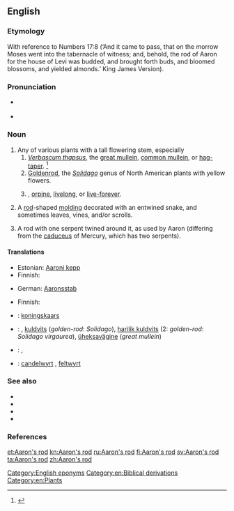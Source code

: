 ==English==
{{wikipedia|dab=Aaron's rod (disambiguation)}}
{{wikisource1911Enc|Aaron's Rod}}
===Etymology===
With reference to Numbers 17:8 (‘And it came to pass, that on the morrow Moses went into the tabernacle of witness; and, behold, the rod of Aaron for the house of Levi was budded, and brought forth buds, and bloomed blossoms, and yielded almonds.’  King James Version).

===Pronunciation===
* {{a|RP}} {{IPA|/ˈɜːɹ.ənz ɹɒd/|/ˈæɹ.ənz ɹɒd/}}
* {{a|GenAm}} {{IPA|/ˈɜɹ.ənz ɹɑd/|/ˈæɹ.ənz ɹɑd/}}

===Noun===
{{en-noun|head=[[Aaron]][['s]] [[rod]]|s|-}}

# Any of various plants with a tall flowering stem, especially
## ''[[Verbascum thapsus]]'', the [[great mullein]], [[common mullein]], or [[hag-taper]]. {{defdate|First attested in the mid 18<sup>th</sup> century.}}<ref name=SOED>{{reference-book | last =| first = | authorlink =  | coauthors =  | editor =Brown, Lesley  | others =  | title = The Shorter Oxford English Dictionary | origdate =  | origyear = 1933| origmonth =  | url =  | format =  | accessdate =  | accessyear =  | accessmonth =  | edition = 5th | date =  | year =2003| month =  | publisher =Oxford University Press  | location =Oxford, UK | language =  | id =  | doi = | isbn =978-0-19-860575-7 | lccn = | ol = | pages =2| chapter =  | chapterurl =  | quote =}} </ref>
## [[goldenrod|Goldenrod]], the ''[[Solidago]]'' genus of North American plants with yellow flowers.
## {{taxlink|Sedum telephium|species}}, [[orpine]], [[livelong]], or [[live-forever]].
# {{context|architecture|lang=en}} A [[rod]]-shaped [[molding]] decorated with an entwined snake, and sometimes leaves, vines, and/or scrolls.
# {{context|archaic|lang=en}} A rod with one serpent twined around it, as used by Aaron (differing from the [[caduceus]] of Mercury, which has two serpents).

====Translations====
{{trans-top|rod used by Aaron}}
* Estonian: [[Aaroni kepp]]
* Finnish: {{t+|fi|Aaronin sauva}}
{{trans-mid}}
* German: [[Aaronsstab]] {{m}}
{{trans-bottom}}

{{trans-top|tall plant associated with the biblical rod of Aaron}}

{{trans-mid}}
* Finnish: {{t+|fi|aaroninsauva}}
{{trans-bottom}}
{{trans-see|mullein}}
{{trans-see|goldenrod}}
{{trans-see|orpine}}
{{checktrans-top}}
* {{ttbc|nl}}: [[koningskaars]] {{f}}
* {{ttbc|et}}: , [[kuldvits]] (''golden-rod'': ''Solidago''), [[harilik kuldvits]] (2: ''golden-rod'': ''Solidago virgaurea''), [[üheksavägine]] (''great mullein'')
{{trans-mid}}
* {{ttbc|de}}: {{t+|de|Königskerze|f}}, {{t-|de|Goldrute|f}}
* {{ttbc|ang}}: [[candelwyrt]] {{f}}, [[feltwyrt]] {{f}}
{{trans-bottom}}

===See also===
* {{pedia}}
* {{specieslite|Verbascum thapsus}}
* {{specieslite|Solidago}}
* {{specieslite|Sedum telephium}}

===References===
<references/>

[[Category:English eponyms]]
[[Category:en:Biblical derivations]]
[[Category:en:Plants]]

[[et:Aaron's rod]]
[[kn:Aaron's rod]]
[[ru:Aaron's rod]]
[[fi:Aaron's rod]]
[[sv:Aaron's rod]]
[[ta:Aaron's rod]]
[[zh:Aaron's rod]]